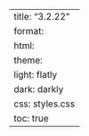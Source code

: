 ---
title: "3.2.22"
format:
    html:
        theme:
            light: flatly
            dark: darkly
        css: styles.css
        toc: true
---